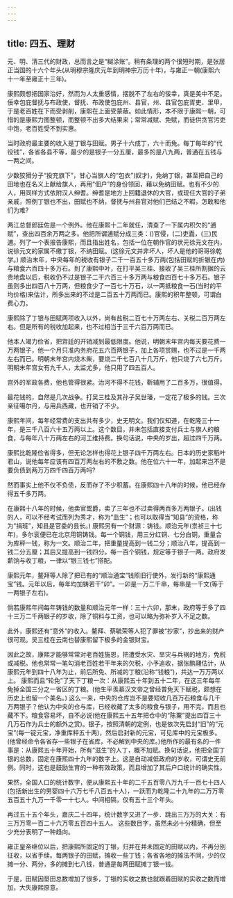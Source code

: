 ```yaml
---
---
---
```

title: 四五、理财
---



元、明、清三代的财政，总而言之是“糊涂账”。稍有条理的两个很短时期，是张居正当国的十六个年头(从明穆宗隆庆元年到明神宗万历十年)，与雍正一朝(康熙六十一年至雍正十三年)。

康熙颇想把国家治好，然而为人太重感情，摆脱不了左右的佞幸，真是美中不足。佞幸包庇督抚与布政使，督抚、布政使包庇州、县官，州、县官包庇胥吏、里甲，于是老百姓在下而受剥削，康熙在上面受蒙蔽。如此情形，本不限于康熙一朝，可惜的是康熙力图整顿，而整顿不出多大结果来；常常减赋、免赋，而徒供贪官污吏中饱，老百姓受不到实惠。

当时政府最主要的收入是丁银与田赋。男子十六成丁，六十而免。每丁每年的“代役钱”，各省各县不等，最少的是银子一分五厘，最多的是八九两，普通在五钱与一两之间。

少数狡猾分子“投充旗下”，甘心当旗人的“包衣”(奴才)，免纳丁银，甚至把自己的田地也在名义上献给旗人，再用“佃户”的身份领回，藉以免纳田赋。也有不少的人，用同样方式依附汉人绅耆。绅耆是地方上回籍退休的大官，或现任大官的子弟亲戚，照例丁银也不出，田赋也不纳，督抚与州县官对他们巴结之不暇，怎敢和他们为难?

两江总督郎廷佐是一个例外。他在康熙十二年就任，清查了一下属内积欠的“逋赋”，查出四百余万两之多。他把所谓逋赋分成三类：()官侵，(二)吏蠹，(三)民逋。列了一个表报告康熙，而且指出姓名，包括一位在朝作官的状元徐元文在内，说徐元文的家属不缴丁银，不纳田赋。(这徐元文并非坏人，坏人是他的哥哥徐乾学。) 顺治末年，中央每年的税收有银子二千一百五十多万两(包括田赋的折银在内)与粮食六百四十多万石。到了康熙中叶，在打平吴三桂、接收了吴三桂所割据的云贵地盘以后，税收仍不过是银子二干六百三十多万两与粮食四百七十多万石。银子虽则多出四百八十万两，但粮食少了一百七十万石，以一两抵粮食一石(当时的平均价格)来估计，所多出来的不过是二百五十万两而已。康熙的积年整顿，可谓白费心力。

康熙除了丁银与田赋两项收入以外，尚有盐税二百七十万两左右、关税二百万两左右。但是所有的税收加起来，也不过相当于三千六百万两而已。

他本人竭力俭省，把宫廷的开销减到最低限度。他说，明朝末年宫内每天要花费一万两银子，他一个月只准内务府花五六百两银子，加上各项赏赐，也不过是一千两左右而已。明朝末年宫内烧木柴，要烧二千七百八十几万斤，他只烧了六七万斤。明朝末年宫女有九千人，太监尤多，他只用了四五百人。

宫外的军政各费，他也管得很紧。治河不得不花钱，靳辅用了二百多万，很值得。

最花钱的，自然是几次战争。打吴三桂及其孙子吴世璠，一定花了极多的钱。三次亲征噶尔丹，与用兵西藏，也开销了不少。

康熙年间，每年经常费的支出共有多少，史无明文。我们仅知道，在乾隆三十一年，是三千八百六十五万两以上。这个数目，并未包括直接支付兵士与旗人的粮食，与每年八十万两左右的河工维持费。换句话说，中央的岁出，超过四千万两。

康熙比乾隆俭省得多，但无论怎样也得花上银子四千万两左右。日本的历史家稻叶君山，说他每年应该有四百万两左右的不敷之数。他在位六十一年，加起来岂不是要负债到两万万四千四百万两吗?

然而事实上他不仅不负债，反而存了不少积蓄。在康熙四十八年的时候，他已经存得五千多万两。

在康熙十八年的时候，他卖官鬻爵，卖了三年也不过卖得两百多万两银子。(出钱的人，可以不经考试而列为秀才，称为“监生”；也可以取得当“知县”的资格，称为“捐班”，知县是官委的县长。) 康熙另有一个财源：铸钱。顺治元年(祟祯三十七年)，多尔衮便已在北京用铜铸钱。每一个铜钱，用三分红铜、七分白铜，重量合为库秤一钱，称为一文。顺治二年，把重量提高到一钱二分；顺治八年，提高到一钱二分五厘；其后又提高到一钱四分。每一百个铜钱，规定等于银子一两。政府发薪饷与收丁粮，一律以“银三钱七”搭配。

康熙元年，鳌拜等人除了把已有的“顺治通宝”钱照旧行使外，发行新的“康熙通宝”钱。元年以后，每年均加铸若干“卯”。一卯是一万二千串，每串是一千文(等于一两银子左右)。

倘若康熙年间每年铸钱的数量和顺治元年一样：三十六卯，那末，政府等于多了四十三万二千两银子的岁收，除了铜料与工资，也可以略为弥补岁入不足之数。

此外，康熙还有“意外”的收入。鳌拜、蔡毓荣等人犯了罪被“抄家”，抄出来的财产很可观。吴三桂在云南也替康熙留下极多的金银财宝。

因此之故，康熙才能够常常对老百姓施恩，把遭受水灾、旱灾与兵祸的地方，免税或减税。他也常常一笔勾消老百姓若干年来的欠税，小予追收，据张鹏翮估计，从康熙元年到四十八年为止，前后所免、所减的丁粮(沿称“钱粮”)，共达一万万两以上。 康熙而且“轮免”了天下丁粮一次：从康熙五十年到五十二年，在这三年每年免掉全国三分之一省区的丁粮。(他生平羡慕汉文帝之曾经普免天下赋税，颇想在历史上也留一个美名。) 这么一来，中央的仓库岂不是要短收几百万石粮食与几千万两银子？他认为中央的仓与库，已经收藏了太多的粮食与银子，用不完，而且也藏不下。粮食容易坏，自不必说(他在康熙五十五年把仓中的“陈粟”提出四百三十几万石作为兵士的额外之赏)。银子，按照清朝的定例，也是依次先启封“旧”的“元宝”(每一锭元宝，净重库秤五十两)，然后启封新的元宝，可见库中的元宝极多。(他曾经命令各省存一些银子在省库，不必解到中央的库。)他所作的最有名的一件事是：从康熙五十年开始，所有“滋生”的人丁，概不加赋。换句话说，他把全国丁银的总数，固定在康熙四十九年的数字上。这是自动减低政府的岁收，可谓史无前例。同时，这也是鼓励生育的一种有效政策，而且增加了其后户口统计的确实性。

果然，全国人口的统计数字，便从康熙五十年的二千五百零八万九千一百七十四人(包括新出生的男婴四十六万七千八百五十人)，一跃而为乾隆二十九年的二万万零五百五十九万一千零一十七人。中间相隔，仅有五十三个年头。

再过五十五个年头，嘉庆二十四年，统计数字又进了一步．跳出三万万的大关：有三万万零一百二十六万零五百四十五人。 这些数目字，虽然未必十分精确，但至少充分表明了一种趋向。

雍正皇帝继位以后，把康熙所固定的丁银，归并在并未固定的田赋以内，不再分别征收，以省手续。每两银子的田赋，摊收一些丁钱；各省各地的摊法不同，少的仅摊一分、两分，多的摊到七八钱，普通是每两田赋摊丁银一钱。

于是，田赋因垦田总数增加了很多，丁银的实收之数也就跟着田赋的实收之数而增加，大失康熙原意。